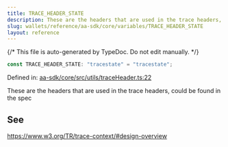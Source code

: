 ```yaml
---
title: TRACE_HEADER_STATE
description: These are the headers that are used in the trace headers, could be found in the spec
slug: wallets/reference/aa-sdk/core/variables/TRACE_HEADER_STATE
layout: reference
---
```


{/* This file is auto-generated by TypeDoc. Do not edit manually. */}

```ts
const TRACE_HEADER_STATE: "tracestate" = "tracestate";
```

Defined in: [aa-sdk/core/src/utils/traceHeader.ts:22](https://github.com/alchemyplatform/aa-sdk/blob/17aad1f572375d42a06c7e3238078a88a435d459/aa-sdk/core/src/utils/traceHeader.ts#L22)

These are the headers that are used in the trace headers, could be found in the spec

## See

https://www.w3.org/TR/trace-context/#design-overview
